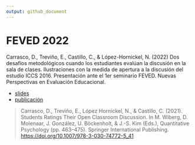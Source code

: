 ```yaml
---
output: github_document
---
```


# FEVED 2022

Carrasco, D., Treviño, E., Castillo, C., & López-Hornickel, N. (2022) Dos desafíos metodológicos cuando los estudiantes evalúan la discusión en la sala de clases. Ilustraciones con la medida de apertura a la discusión del estudio ICCS 2016. Presentación ante el 1er seminario FEVED. Nuevas Perspectivas en Evaluación Educacional.

-   [slides](https://www.dropbox.com/s/ost2oxo0zcocgn1/feved_2022_opd_04.pdf?dl=1)
-   [publicación](https://link.springer.com/chapter/10.1007/978-3-030-74772-5_41)

> Carrasco, D., Treviño, E., López Hornickel, N., & Castillo, C. (2021). Students Ratings Their Open Classroom Discussion. In M. Wiberg, D. Molenaar, J. González, U. Böckenholt, & J.-S. Kim (Eds.), Quantitative Psychology (pp. 463--475). Springer International Publishing. <https://doi.org/10.1007/978-3-030-74772-5_41>
